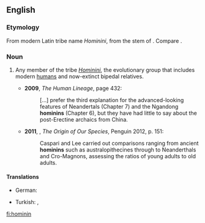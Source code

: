 ==English==
===Etymology===
From modern Latin tribe name ''Hominini'', from the stem of {{etyl|la}} {{term|homo||man}}. Compare {{term|hominid}}.

===Noun===
{{en-noun}}

# {{context|palaeontology}} Any member of the tribe ''[[Hominini]]'', the evolutionary group that includes modern [[human]]s and now-extinct bipedal relatives. {{defdate|from 20th c.}}
#* '''2009''', ''The Human Lineage'', page 432:
#*: [...] prefer the third explanation for the advanced-looking features of Neandertals (Chapter 7) and the Ngandong '''hominins''' (Chapter 6), but they have had little to say about the post-Erectine archaics from China.
#*'''2011''', {{w|Chris Stringer}}, ''The Origin of Our Species'', Penguin 2012, p. 151:
#*:Caspari and Lee carried out comparisons ranging from ancient '''hominins''' such as australopithecines through to Neanderthals and Cro-Magnons, assessing the ratios of young adults to old adults.

====Translations====
{{trans-top|member of the tribe ''Hominini''}}
* German: <!--the singular form doesn't seem to be used often enough to meet CFI: {{t-|de|Hominini}}, -->{{t-|de|Hominini|p}}
{{trans-mid}}
* Turkish: {{t-|tr|hominini|p}}, {{t-|tr|insanımsı|p}}
{{trans-bottom}}

[[fi:hominin]]